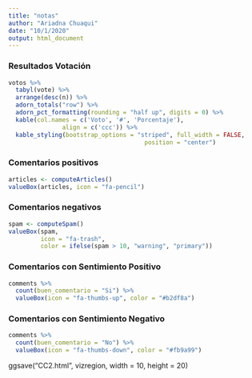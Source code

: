 ```yaml
---
title: "notas"
author: "Ariadna Chuaqui"
date: "10/1/2020"
output: html_document
---
```


### Resultados Votación

```r
votos %>%
  tabyl(vote) %>%
  arrange(desc(n)) %>%
  adorn_totals("row") %>%
  adorn_pct_formatting(rounding = "half up", digits = 0) %>%
  kable(col.names = c('Voto', '#', 'Porcentaje'),
               align = c('ccc')) %>%
  kable_styling(bootstrap_options = "striped", full_width = FALSE, 
                                      position = "center")

```




### Comentarios positivos

```r
articles <- computeArticles()
valueBox(articles, icon = "fa-pencil")
```

### Comentarios negativos

```r
spam <- computeSpam()
valueBox(spam, 
         icon = "fa-trash",
         color = ifelse(spam > 10, "warning", "primary"))
```


### Comentarios con Sentimiento Positivo {.value-box}

```r
comments %>%
  count(buen_comentario = "Si") %>%
  valueBox(icon = "fa-thumbs-up", color = "#b2df8a")  
```

### Comentarios con Sentimiento Negativo {.value-box}

```r
comments %>%
  count(buen_comentario = "No") %>%
  valueBox(icon = "fa-thumbs-down", color = "#fb9a99")
```

  ggsave("CC2.html", vizregion, width = 10, height = 20)
